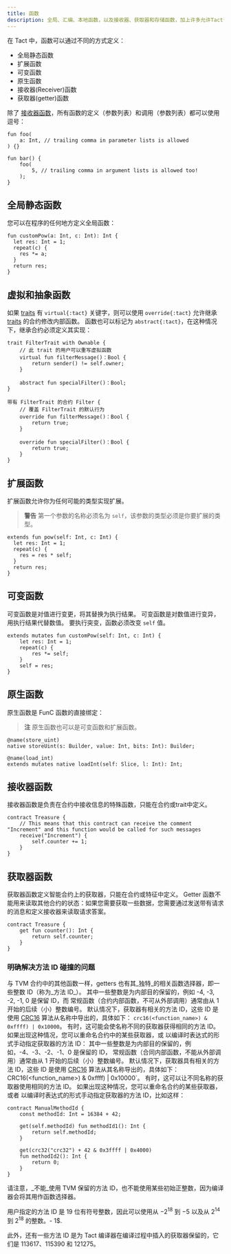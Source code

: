```yaml
---
title: 函数
description: 全局、汇编、本地函数，以及接收器、获取器和存储函数，加上许多允许Tact语言具有极大灵活性和表达能力的属性
---
```



在 Tact 中，函数可以通过不同的方式定义：

- 全局静态函数
- 扩展函数
- 可变函数
- 原生函数
- 接收器(Receiver)函数
- 获取器(getter)函数

除了 [接收器函数](#receiver-functions)，所有函数的定义（参数列表）和调用（参数列表）都可以使用逗号：

```tact
fun foo(
    a: Int, // trailing comma in parameter lists is allowed
) {}

fun bar() {
    foo(
        5, // trailing comma in argument lists is allowed too!
    );
}
```

## 全局静态函数

您可以在程序的任何地方定义全局函数：

```tact
fun customPow(a: Int, c: Int): Int {
  let res: Int = 1;
  repeat(c) {
    res *= a;
  }
  return res;
}
```

## 虚拟和抽象函数

如果 [traits](/zh-cn/book/types#traits) 有 `virtual{:tact}` 关键字，则可以使用 `override{:tact}` 允许继承 [traits](/zh-cn/book/types#traits) 的合约修改内部函数。  函数也可以标记为 `abstract{:tact}`，在这种情况下，继承合约必须定义其实现：

```tact
trait FilterTrait with Ownable {
    // 此 trait 的用户可以重写虚拟函数
    virtual fun filterMessage()：Bool {
        return sender() != self.owner;
    }

    abstract fun specialFilter()：Bool;
}

带有 FilterTrait 的合约 Filter {
    // 覆盖 FilterTrait 的默认行为
    override fun filterMessage()：Bool {
        return true;
    }

    override fun specialFilter()：Bool {
        return true;
    }
}
```

## 扩展函数

扩展函数允许你为任何可能的类型实现扩展。

> **警告**
> 第一个参数的名称必须名为 `self`，该参数的类型必须是你要扩展的类型。

```tact
extends fun pow(self: Int, c: Int) {
  let res: Int = 1;
  repeat(c) {
    res = res * self;
  }
  return res;
}
```

## 可变函数

可变函数是对值进行变更，将其替换为执行结果。 可变函数是对数值进行变异，用执行结果代替数值。 要执行突变，函数必须改变 `self` 值。

```tact
extends mutates fun customPow(self: Int, c: Int) {
    let res: Int = 1;
    repeat(c) {
        res *= self;
    }
    self = res;
}
```

## 原生函数

原生函数是 FunC 函数的直接绑定：

> **注**
> 原生函数也可以是可变函数和扩展函数。

```tact
@name(store_uint)
native storeUint(s: Builder, value: Int, bits: Int): Builder;

@name(load_int)
extends mutates native loadInt(self: Slice, l: Int): Int;
```

## 接收器函数

接收器函数是负责在合约中接收信息的特殊函数，只能在合约或trait中定义。

```tact
contract Treasure {
    // This means that this contract can receive the comment "Increment" and this function would be called for such messages
    receive("Increment") {
        self.counter += 1;
    }
}
```

## 获取器函数

获取器函数定义智能合约上的获取器，只能在合约或特征中定义。
Getter 函数不能用来读取其他合约的状态：如果您需要获取一些数据，您需要通过发送带有请求的消息和定义接收器来读取请求答案。

```tact
contract Treasure {
    get fun counter(): Int {
        return self.counter;
    }
}
```

### 明确解决方法 ID 碰撞的问题

<Badge text="Available since Tact 1.6" variant="tip" size="medium"/><p/>

与 TVM 合约中的其他函数一样，getters 也有其_独特_的相关函数选择器，即一些整数 ID（称为_方法 ID_）。
其中一些整数是为内部目的保留的，例如 -4, -3, -2, -1, 0 是保留 ID，而 
常规函数（合约内部函数，不可从外部调用）通常由从 1 开始的后续（小）整数编号。
默认情况下，获取器有相关的方法 ID，这些 ID 是使用 [CRC16](https://en.wikipedia.org/wiki/Cyclic_redundancy_check) 算法从名称中导出的，具体如下：
`crc16(<function_name>) & 0xffff) | 0x10000`。
有时，这可能会使名称不同的获取器获得相同的方法 ID。
如果出现这种情况，您可以重命名合约中的某些获取器，或
以编译时表达式的形式手动指定获取器的方法 ID：
其中一些整数是为内部目的保留的，例如，-4、-3、-2、-1、0 是保留的 ID， 
常规函数（合同内部函数，不能从外部调用）通常由从 1 开始的后续（小）整数编号。
默认情况下，获取器具有相关的方法 ID，这些 ID 是使用 [CRC16](https://en.wikipedia.org/wiki/Cyclic_redundancy_check) 算法从其名称导出的，具体如下：
CRC16(<function_name>) & 0xffff) | 0x10000\`。
有时，这可以让不同名称的获取器使用相同的方法 ID。
如果出现这种情况，您可以重命名合约的某些获取器，或者
以编译时表达式的形式手动指定获取器的方法 ID，比如这样：

```tact
contract ManualMethodId {
    const methodId: Int = 16384 + 42;

    get(self.methodId) fun methodId1(): Int {
        return self.methodId;
    }

    get(crc32("crc32") + 42 & 0x3ffff | 0x4000)
    fun methodId2(): Int {
        return 0;
    }
}
```

请注意，_不能_使用 TVM 保留的方法 ID，也不能使用某些初始正整数，因为编译器会将其用作函数选择器。

用户指定的方法 ID 是 19 位有符号整数，因此可以使用从 $-2^{18}$ 到 $-5$ 以及从 $2^{14}$ 到 $2^{18}$ 的整数。- 1$.

此外，还有一些方法 ID 是为 Tact 编译器在编译过程中插入的获取器保留的，它们是 113617、115390 和 121275。
